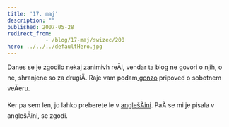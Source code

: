 ```yaml
---
title: '17. maj'
description: ""
published: 2007-05-28
redirect_from: 
            - /blog/17-maj/swizec/200
hero: ../../../defaultHero.jpg
---
```


Danes se je zgodilo nekaj zanimivh reÄi, vendar ta blog ne govori o njih, o ne, shranjene so za drugiÄ. Raje vam podam[ gonzo](http://en.wikipedia.org/wiki/Gonzo_journalism) pripoved o sobotnem veÄeru.

Ker pa sem len, jo lahko preberete le v [anglešÄini](http://swizec.com/index.php/mode=news/id=230). PaÄ se mi je pisala v anglešÄini, se zgodi.
